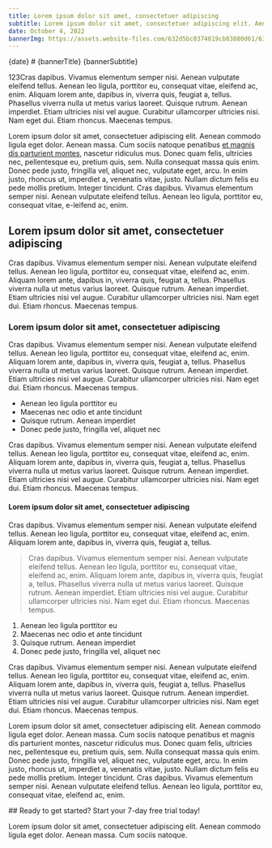 ```yaml
---
title: Lorem ipsum dolor sit amet, consectetuer adipiscing
subtitle: Lorem ipsum dolor sit amet, consectetuer adipiscing elit. Aenean commodo ligula eget dolor. Aenean massa. Cum sociis natoque penatibus et ma
date: October 4, 2022
bannerImg: https://assets.website-files.com/632d5bc0374819cb83880d61/632efe9d047920775fad3c3f_Main%20Image-p-800.png
---
```




<Banner config={props.config}>
  <div style={{ maxWidth: '768px' }}>
    {date}
    # {bannerTitle}
    {bannerSubtitle}
  </div>
<CoverImg src={bannerImg} />
</Banner>

<Content>

123Cras dapibus. Vivamus elementum semper nisi. Aenean vulputate eleifend tellus. Aenean leo ligula, porttitor eu, consequat vitae, eleifend ac, enim. Aliquam lorem ante, dapibus in, viverra quis, feugiat a, tellus. Phasellus viverra nulla ut metus varius laoreet. Quisque rutrum. Aenean imperdiet. Etiam ultricies nisi vel augue. Curabitur ullamcorper ultricies nisi. Nam eget dui. Etiam rhoncus. Maecenas tempus.

Lorem ipsum dolor sit amet, consectetuer adipiscing elit. Aenean commodo ligula eget dolor. Aenean massa. Cum sociis natoque penatibus <a href="#">et magnis dis parturient montes</a>, nascetur ridiculus mus. Donec quam felis, ultricies nec, pellentesque eu, pretium quis, sem. Nulla consequat massa quis enim. Donec pede justo, fringilla vel, aliquet nec, vulputate eget, arcu. In enim justo, rhoncus ut, imperdiet a, venenatis vitae, justo. Nullam dictum felis eu pede mollis pretium. Integer tincidunt. Cras dapibus. Vivamus elementum semper nisi. Aenean vulputate eleifend tellus. Aenean leo ligula, porttitor eu, consequat vitae, e-leifend ac, enim.

## Lorem ipsum dolor sit amet, consectetuer adipiscing

Cras dapibus. Vivamus elementum semper nisi. Aenean vulputate eleifend tellus. Aenean leo ligula, porttitor eu, consequat vitae, eleifend ac, enim. Aliquam lorem ante, dapibus in, viverra quis, feugiat a, tellus. Phasellus viverra nulla ut metus varius laoreet. Quisque rutrum. Aenean imperdiet. Etiam ultricies nisi vel augue. Curabitur ullamcorper ultricies nisi. Nam eget dui. Etiam rhoncus. Maecenas tempus.

### Lorem ipsum dolor sit amet, consectetuer adipiscing

Cras dapibus. Vivamus elementum semper nisi. Aenean vulputate eleifend tellus. Aenean leo ligula, porttitor eu, consequat vitae, eleifend ac, enim. Aliquam lorem ante, dapibus in, viverra quis, feugiat a, tellus. Phasellus viverra nulla ut metus varius laoreet. Quisque rutrum. Aenean imperdiet. Etiam ultricies nisi vel augue. Curabitur ullamcorper ultricies nisi. Nam eget dui. Etiam rhoncus. Maecenas tempus.

- Aenean leo ligula porttitor eu
- Maecenas nec odio et ante tincidunt
- Quisque rutrum. Aenean imperdiet
- Donec pede justo, fringilla vel, aliquet nec

Cras dapibus. Vivamus elementum semper nisi. Aenean vulputate eleifend tellus. Aenean leo ligula, porttitor eu, consequat vitae, eleifend ac, enim. Aliquam lorem ante, dapibus in, viverra quis, feugiat a, tellus. Phasellus viverra nulla ut metus varius laoreet. Quisque rutrum. Aenean imperdiet. Etiam ultricies nisi vel augue. Curabitur ullamcorper ultricies nisi. Nam eget dui. Etiam rhoncus. Maecenas tempus.

#### Lorem ipsum dolor sit amet, consectetuer adipiscing

Cras dapibus. Vivamus elementum semper nisi. Aenean vulputate eleifend tellus. Aenean leo ligula, porttitor eu, consequat vitae, eleifend ac, enim. Aliquam lorem ante, dapibus in, viverra quis, feugiat a, tellus.

> Cras dapibus. Vivamus elementum semper nisi. Aenean vulputate eleifend tellus. Aenean leo ligula, porttitor eu, consequat vitae, eleifend ac, enim. Aliquam lorem ante, dapibus in, viverra quis, feugiat a, tellus. Phasellus viverra nulla ut metus varius laoreet. Quisque rutrum. Aenean imperdiet. Etiam ultricies nisi vel augue. Curabitur ullamcorper ultricies nisi. Nam eget dui. Etiam rhoncus. Maecenas tempus.

1. Aenean leo ligula porttitor eu
2. Maecenas nec odio et ante tincidunt
3. Quisque rutrum. Aenean imperdiet
4. Donec pede justo, fringilla vel, aliquet nec

Cras dapibus. Vivamus elementum semper nisi. Aenean vulputate eleifend tellus. Aenean leo ligula, porttitor eu, consequat vitae, eleifend ac, enim. Aliquam lorem ante, dapibus in, viverra quis, feugiat a, tellus. Phasellus viverra nulla ut metus varius laoreet. Quisque rutrum. Aenean imperdiet. Etiam ultricies nisi vel augue. Curabitur ullamcorper ultricies nisi. Nam eget dui. Etiam rhoncus. Maecenas tempus.

Lorem ipsum dolor sit amet, consectetuer adipiscing elit. Aenean commodo ligula eget dolor. Aenean massa. Cum sociis natoque penatibus et magnis dis parturient montes, nascetur ridiculus mus. Donec quam felis, ultricies nec, pellentesque eu, pretium quis, sem. Nulla consequat massa quis enim. Donec pede justo, fringilla vel, aliquet nec, vulputate eget, arcu. In enim justo, rhoncus ut, imperdiet a, venenatis vitae, justo. Nullam dictum felis eu pede mollis pretium. Integer tincidunt. Cras dapibus. Vivamus elementum semper nisi. Aenean vulputate eleifend tellus. Aenean leo ligula, porttitor eu, consequat vitae, eleifend ac, enim.

</Content>

<Promotion config={props.config}>
## Ready to get started? Start your 7-day free trial today!

Lorem ipsum dolor sit amet, consectetuer adipiscing elit. Aenean commodo ligula eget dolor. Aenean massa. Cum sociis natoque.

<PromotionBannerCta href="/#" cta='Get started' />
</Promotion>

<LatestPosts manifest={props.manifest} config={props.config} />
